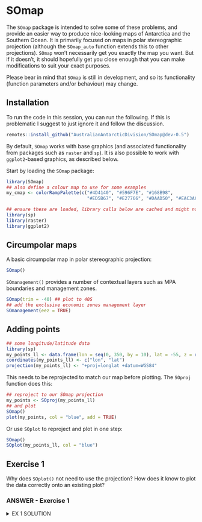 

# SOmap

The `SOmap` package is intended to solve some of these problems, and provide an easier way to produce nice-looking maps of Antarctica and the Southern Ocean. It is primarily focused on maps in polar stereographic projection (although the `SOmap_auto` function extends this to other projections). `SOmap` won't necessarily get you exactly the map you want. But if it doesn't, it should hopefully get you close enough that you can make modifications to suit your exact purposes.

Please bear in mind that `SOmap` is still in development, and so its functionality (function parameters and/or behaviour) may change.

## Installation

To run the code in this session, you can run the following. If this is problematic I suggest to just ignore it and follow the discussion. 

```r
remotes::install_github("AustralianAntarcticDivision/SOmap@dev-0.5")
```


By default, `SOmap` works with base graphics (and associated functionality from packages such as `raster` and `sp`). It is also possible to work with `ggplot2`-based graphics, as described below.

Start by loading the `SOmap` package:

```r
library(SOmap)
## also define a colour map to use for some examples
my_cmap <- colorRampPalette(c("#4D4140", "#596F7E", "#168B98",
                              "#ED5B67", "#E27766", "#DAAD50", "#EAC3A6"))(51)
```

```r
## ensure these are loaded, library calls below are cached and might not get evaluated every run
library(sp)
library(raster)
library(ggplot2)
```


## Circumpolar maps

A basic circumpolar map in polar stereographic projection:

```r
SOmap()
```

`SOmanagement()` provides a number of contextual layers such as MPA boundaries and management zones.

```r
SOmap(trim = -40) ## plot to 40S
## add the exclusive economic zones management layer
SOmanagement(eez = TRUE)
```

## Adding points

```r
## some longitude/latitude data
library(sp)
my_points_ll <- data.frame(lon = seq(0, 350, by = 10), lat = -55, z = runif(36))
coordinates(my_points_ll) <- c("lon", "lat")
projection(my_points_ll) <- "+proj=longlat +datum=WGS84"
```

This needs to be reprojected to match our map before plotting. The `SOproj` function does this:

```r
## reproject to our SOmap projection
my_points <- SOproj(my_points_ll)
## and plot
SOmap()
plot(my_points, col = "blue", add = TRUE)
```

Or use `SOplot` to reproject and plot in one step:

```r
SOmap()
SOplot(my_points_ll, col = "blue")
```

## Exercise 1

Why does `SOplot()` not need to use the projection? How does it know to plot the data correctly onto an existing plot? 

### ANSWER - Exercise 1

<details><summary>EX 1 SOLUTION</summary>
<p>

The reason is that the `SOmap()` function *recorded the projection in use*. The functions to plot in SOmap are intended to be used in sequence, and by default we are adding map data or objects to an existing plot. The map projection in use is managed by these functions. 


</p>
</details>

